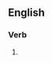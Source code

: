 {{also|reëxtending|re-extending}}

==English==

===Verb===
{{head|en|verb form}}

# {{present participle of|en|reextend|nocat=1}}